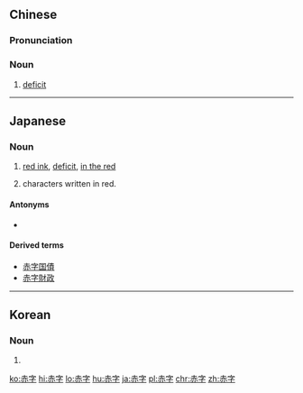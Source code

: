 ==Chinese==
{{zh-forms}}

===Pronunciation===
{{zh-pron
|m=chìzì
|c=cek3 zi6,cik3 zi6
|mn=chhiah-jī/chhiah-lī
|cat=n
|ma=y
}}

===Noun===
{{zh-noun}}

# [[deficit]]

{{zh-cat|Advanced}}

----

==Japanese==
{{ja-kanjitab|あか|じ|yomi=ko}}

===Noun===
{{ja-noun|あかじ}}

# {{lb|ja|business|sort=あかじ}} [[red ink]], [[deficit]], [[in the red]]
# characters written in red.

====Antonyms====
* {{ja-r|黒字|くろじ}}

====Derived terms====
* [[赤字国債]]
* [[赤字財政]]

----

==Korean==
{{ko-hanjatab}}

===Noun===
{{ko-noun|rv=jeokja|hangeul=적자}}

# {{hanja form of|적자|deficit}}

[[ko:赤字]]
[[hi:赤字]]
[[lo:赤字]]
[[hu:赤字]]
[[ja:赤字]]
[[pl:赤字]]
[[chr:赤字]]
[[zh:赤字]]
